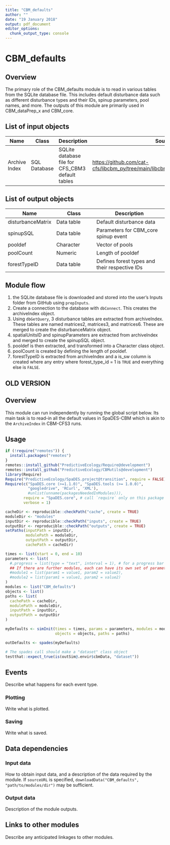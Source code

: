 ---
title: "CBM_defaults"
author: ""
date: "19 January 2018"
output: pdf_document
editor_options: 
  chunk_output_type: console
---

# CBM_defaults

## Overview

The primary role of the CBM_defaults module is to read in various tables from the SQLite database file. This includes default disturbance data such as different disturbance types and their IDs, spinup parameters, pool names, and more. The outputs of this module are primarily used in CBM_dataPrep_x and CBM_core.

## List of input objects

| Name          | Class        | Description                                      | Source                                                                            |
|-----------------|-----------------|--------------------|-------------------|
| Archive Index | SQL Database | SQLite database file for CFS_CBM3 default tables | <https://github.com/cat-cfs/libcbm_py/tree/main/libcbm/resources/cbm_defaults_db> |

## List of output objects

| Name              | Class      | Description                                   |
|-------------------|-------------------|----------------------------------|
| disturbanceMatrix | Data table | Default disturbance data                      |
| spinupSQL         | Data table | Parameters for CBM_core spinup event          |
| pooldef           | Character  | Vector of pools                            |
| poolCount         | Numeric    | Length of pooldef                          |
| forestTypeID      | Data table | Defines forest types and their respective IDs |

## Module flow

1.  the SQLite database file is downloaded and stored into the user's Inputs folder from GitHub using `prepInputs`.
2.  Create a connection to the database with `dbConnect`. This creates the archiveIndex object.
3.  Using `dbGetQuery`, 3 disturbance tables are extracted from archiveIndex. These tables are named matrices2, matrices3, and matrices6. These are merged to create the disturbanceMatrix object.
4.  spatialUnitsID and spinupParameters are extracted from archiveIndex and merged to create the spinupSQL object.
5.  pooldef is then extracted, and transformed into a Character class object.
6.  poolCount is created by defining the length of pooldef.
7.  forestTypeID is extracted from archiveIndex and a is_sw column is created where any entry where forest_type_id = 1 is `TRUE` and everything else is `FALSE`.

## OLD VERSION

## Overview

This module can run independently by running the global script below. Its main task is to read-in all the default values in SpaDES-CBM which is akin to the `ArchiveIndex` in CBM-CFS3 runs.

## Usage

```{r module_deafults_usage, eval=FALSE}
if (!require("remotes")) {
  install.packages("remotes")
}
remotes::install_github("PredictiveEcology/Require@development")
remotes::install_github("PredictiveEcology/CBMutils@development")
library(Require)
Require("PredictiveEcology/SpaDES.project@transition", require = FALSE)
Require(c("SpaDES.core (>=1.1.0)", "SpaDES.tools (>= 1.0.0)",
          "googledrive", 'RCurl', 'XML'),
          #unlist(unname(packagesNeededInModules))),
        require = "SpaDES.core", # call `require` only on this package (same as `library`)
        verbose = 1)

cacheDir <- reproducible::checkPath("cache", create = TRUE)
moduleDir <- "modules"
inputDir <- reproducible::checkPath("inputs", create = TRUE)
outputDir <- reproducible::checkPath("outputs", create = TRUE)
setPaths(inputPath = inputDir, 
         modulePath = moduleDir, 
         outputPath = outputDir, 
         cachePath = cacheDir)

times <- list(start = 0, end = 10)
parameters <- list(
  #.progress = list(type = "text", interval = 1), # for a progress bar
  ## If there are further modules, each can have its own set of parameters:
  #module1 = list(param1 = value1, param2 = value2),
  #module2 = list(param1 = value1, param2 = value2)
)
modules <- list("CBM_defaults")
objects <- list()
paths <- list(
  cachePath = cacheDir,
  modulePath = moduleDir,
  inputPath = inputDir,
  outputPath = outputDir
)

myDefaults <- simInit(times = times, params = parameters, modules = modules,
                      objects = objects, paths = paths)

outDefaults <- spades(myDefaults)
```

```{r tests, eval=FALSE}
# The spades call should make a "dataset" class object
testthat::expect_true(is(outSim@.envir$cbmData, "dataset"))
```

## Events

Describe what happens for each event type.

### Plotting

Write what is plotted.

### Saving

Write what is saved.

## Data dependencies

### Input data

How to obtain input data, and a description of the data required by the module. If `sourceURL` is specified, `downloadData("CBM_defaults", "path/to/modules/dir")` may be sufficient.

### Output data

Description of the module outputs.

## Links to other modules

Describe any anticipated linkages to other modules.
